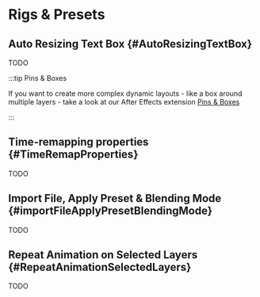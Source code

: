


# Rigs & Presets

## Auto Resizing Text Box {#AutoResizingTextBox}

TODO

:::tip Pins & Boxes

If you want to create more complex dynamic layouts - like a box around multiple layers - take a look at our After Effects extension [Pins & Boxes](https://aescripts.com/pins-and-boxes/)


:::

## Time-remapping properties {#TimeRemapProperties}

TODO

<Youtube id="IlYelOb4Ps0" />

## Import File, Apply Preset & Blending Mode {#importFileApplyPresetBlendingMode}

TODO

## Repeat Animation on Selected Layers {#RepeatAnimationSelectedLayers}

TODO
